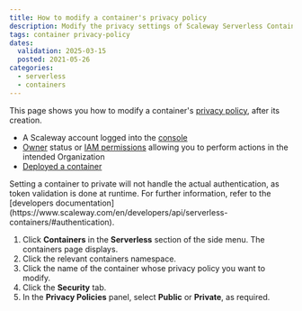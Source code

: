 ```yaml
---
title: How to modify a container's privacy policy
description: Modify the privacy settings of Scaleway Serverless Containers.
tags: container privacy-policy
dates:
  validation: 2025-03-15
  posted: 2021-05-26
categories:
  - serverless
  - containers
---
```



This page shows you how to modify a container's [privacy policy](/serverless-containers/concepts/#privacy-policy), after its creation.

<Requirements />

- A Scaleway account logged into the [console](https://console.scaleway.com)
- [Owner](/iam/concepts/#owner) status or [IAM permissions](/iam/concepts/#permission) allowing you to perform actions in the intended Organization
- [Deployed a container](/serverless-containers/how-to/deploy-container/)

<Message type="note">
  Setting a container to private will not handle the actual authentication, as token validation is done at runtime. For further information, refer to the [developers documentation](https://www.scaleway.com/en/developers/api/serverless-containers/#authentication).
</Message>

1. Click **Containers** in the **Serverless** section of the side menu. The containers page displays.
2. Click the relevant containers namespace.
3. Click the name of the container whose privacy policy you want to modify.
4. Click the **Security** tab.
5. In the **Privacy Policies** panel, select **Public** or **Private**, as required.


